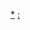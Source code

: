 {{Commons cat|Mountain passes by country}}
{{Categories by country|nocat}}

[[Category:山口|*]]
[[Category:各国地形|:]]